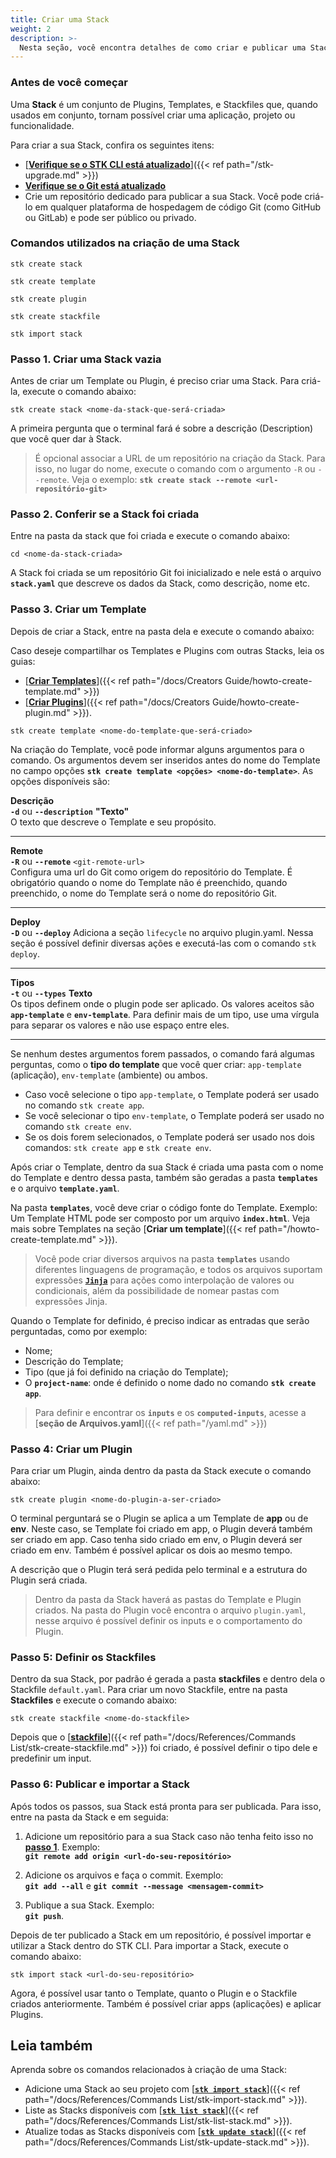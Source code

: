 ```yaml
---
title: Criar uma Stack
weight: 2
description: >-
  Nesta seção, você encontra detalhes de como criar e publicar uma Stack com Plugins, Templates e Stackfiles.
---
```


### **Antes de você começar**

Uma **Stack** é um conjunto de Plugins, Templates, e Stackfiles que, quando usados em conjunto, tornam possível criar uma aplicação, projeto ou funcionalidade. 

Para criar a sua Stack, confira os seguintes itens:

- [<ins>**Verifique se o STK CLI está atualizado**</ins>]({{< ref path="/stk-upgrade.md" >}})
- <a href="https://git-scm.com/downloads" target="_blank"><strong><ins>Verifique se o Git está atualizado</ins></strong></a>
- Crie um repositório dedicado para publicar a sua Stack. Você pode criá-lo em qualquer plataforma de hospedagem de código Git (como GitHub ou GitLab) e pode ser público ou privado.

### **Comandos utilizados na criação de uma Stack**

<tabs name="T0">
<tab title="1. Criar a Stack vazia" >

```
stk create stack
```

</tab>

<tab title="2. Criar o Template" >

```
stk create template
```

</tab>

<tab title="3. Criar o Plugin" >

```
stk create plugin
```

</tab>

<tab title="4. Definir o Stackfile" >

```
stk create stackfile
```

</tab>

<tab title="5. Importar uma Stack" >

```
stk import stack
```

</tab>

</tabs>

### **Passo 1. Criar uma Stack vazia**    
Antes de criar um Template ou Plugin, é preciso criar uma Stack. Para criá-la, execute o comando abaixo:  

```
stk create stack <nome-da-stack-que-será-criada>
```

A primeira pergunta que o terminal fará é sobre a descrição (Description) que você quer dar à Stack.  

>É opcional associar a URL de um repositório na criação da Stack. Para isso, no lugar do nome, execute o comando com o argumento `-R` ou `--remote`. Veja o exemplo: **`stk create stack --remote <url-repositório-git>`**

### **Passo 2. Conferir se a Stack foi criada**   
Entre na pasta da stack que foi criada e execute o comando abaixo:  

```
cd <nome-da-stack-criada>
```

A Stack foi criada se um repositório Git foi inicializado e nele está o arquivo **`stack.yaml`** que descreve os dados da Stack, como descrição, nome etc.

### **Passo 3. Criar um Template**  
Depois de criar a Stack, entre na pasta dela e execute o comando abaixo:  

<alert color="secondary">

Caso deseje compartilhar os Templates e Plugins com outras Stacks, leia os guias:
- [<ins>**Criar Templates**</ins>]({{< ref path="/docs/Creators Guide/howto-create-template.md" >}})
- [<ins>**Criar Plugins**</ins>]({{< ref path="/docs/Creators Guide/howto-create-plugin.md" >}}). 

</alert>


```
stk create template <nome-do-template-que-será-criado>
```

Na criação do Template, você pode informar alguns argumentos para o comando. Os argumentos devem ser inseridos antes do nome do Template no campo opções **`stk create template <opções> <nome-do-template>`**. As opções disponíveis são:  

**Descrição**  
**`-d`** ou **`--description`**  **"Texto"**  
O texto que descreve o Template e seu propósito. 
___
**Remote**  
**`-R`** ou **`--remote`** `<git-remote-url>`  
Configura uma url do Git como origem do repositório do Template. É obrigatório quando o nome do Template não é preenchido, quando preenchido, o nome do Template será o nome do repositório Git.  
___
**Deploy**  
**`-D`** ou **`--deploy`** 
Adiciona a seção `lifecycle` no arquivo plugin.yaml. Nessa seção é possível definir diversas ações e executá-las com o comando `stk deploy`.
___  
**Tipos**  
**`-t`** ou **`--types`** **Texto**  
Os tipos definem onde o plugin pode ser aplicado. Os valores aceitos são **`app-template`** e **`env-template`**. Para definir mais de um tipo, use uma vírgula para separar os valores e não use espaço entre eles.
___  

Se nenhum destes argumentos forem passados, o comando fará algumas perguntas, como o **tipo do template** que você quer criar: `app-template` (aplicação), `env-template` (ambiente) ou ambos. 

- Caso você selecione o tipo `app-template`, o Template poderá ser usado no comando `stk create app`.  
- Se você selecionar o tipo `env-template`, o Template poderá ser usado no comando `stk create env`.  
- Se os dois forem selecionados, o Template poderá ser usado nos dois comandos: `stk create app` e `stk create env`.  

Após criar o Template, dentro da sua Stack é criada uma pasta com o nome do Template e dentro dessa pasta, também são geradas a pasta **`templates`** e o arquivo **`template.yaml`**.  

Na pasta **`templates`**, você deve criar o código fonte do Template. Exemplo: Um Template HTML pode ser composto por um arquivo **`index.html`**. Veja mais sobre Templates na seção [**Criar um template**]({{< ref path="/howto-create-template.md" >}}).  

>Você pode criar diversos arquivos na pasta **`templates`** usando diferentes linguagens de programação, e todos os arquivos suportam expressões [**`Jinja`**](https://jinja.palletsprojects.com/en/3.1.x/) para ações como interpolação de valores ou condicionais, além da possibilidade de nomear pastas com expressões Jinja.

Quando o Template for definido, é preciso indicar as entradas que serão perguntadas, como por exemplo:

- Nome;  
- Descrição do Template;  
- Tipo (que já foi definido na criação do Template);  
- O **`project-name`**: onde é definido o nome dado no comando **`stk create app`**. 

> Para definir e encontrar os **`inputs`** e os **`computed-inputs`**, acesse a [**seção de Arquivos.yaml**]({{< ref path="/yaml.md" >}})

### **Passo 4: Criar um Plugin**  
Para criar um Plugin, ainda dentro da pasta da Stack execute o comando abaixo:

```
stk create plugin <nome-do-plugin-a-ser-criado>
```

O terminal perguntará se o Plugin se aplica a um Template de **app** ou de **env**. Neste caso, se Template foi criado em app, o Plugin deverá também ser criado em app. Caso tenha sido criado em env, o Plugin deverá ser criado em env. Também é possível aplicar os dois ao mesmo tempo.

A descrição que o Plugin terá será pedida pelo terminal e a estrutura do Plugin será criada.

> Dentro da pasta da Stack haverá as pastas do Template e Plugin criados. Na pasta do Plugin você encontra o arquivo `plugin.yaml`, nesse arquivo é possível definir os inputs e o comportamento do Plugin.

### **Passo 5: Definir os Stackfiles**  

Dentro da sua Stack, por padrão é gerada a pasta **stackfiles** e dentro dela o Stackfile `default.yaml`. Para criar um novo Stackfile, entre na pasta **Stackfiles** e execute o comando abaixo:

```
stk create stackfile <nome-do-stackfile>
```

Depois que o [<ins>**stackfile**</ins>]({{< ref path="/docs/References/Commands List/stk-create-stackfile.md" >}}) foi criado, é possível definir o tipo dele e predefinir um input. 

### **Passo 6: Publicar e importar a Stack**  

Após todos os passos, sua Stack está pronta para ser publicada. Para isso, entre na pasta da Stack e em seguida:  
1. Adicione um repositório para a sua Stack caso não tenha feito isso no [**passo 1**](#passo-1-criar-uma-stack-vazia). Exemplo:   
**`git remote add origin <url-do-seu-repositório>`**  

2. Adicione os arquivos e faça o commit. Exemplo:   
**`git add --all`** e **`git commit --message <mensagem-commit>`**  

3. Publique a sua Stack. Exemplo:   
**`git push`**.  

Depois de ter publicado a Stack em um repositório, é possível importar e utilizar a Stack dentro do STK CLI. Para importar a Stack, execute o comando abaixo:  

```
stk import stack <url-do-seu-repositório>
```

<alert color="success" >
Agora, é possível usar tanto o Template, quanto o Plugin e o Stackfile criados anteriormente. Também é possível criar apps (aplicações) e aplicar Plugins. 
</alert>

## **Leia também**
Aprenda sobre os comandos relacionados à criação de uma Stack:
- Adicione uma Stack ao seu projeto com [<ins>**`stk import stack`**</ins>]({{< ref path="/docs/References/Commands List/stk-import-stack.md" >}}).
- Liste as Stacks disponíveis com [<ins>**`stk list stack`**</ins>]({{< ref path="/docs/References/Commands List/stk-list-stack.md" >}}).
- Atualize todas as Stacks disponíveis com [<ins>**`stk update stack`**</ins>]({{< ref path="/docs/References/Commands List/stk-update-stack.md" >}}).  
